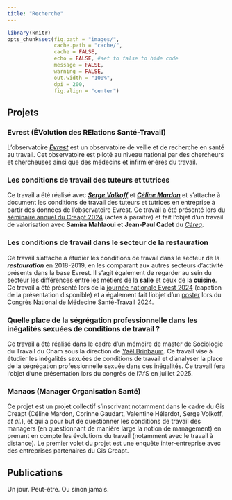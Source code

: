 ```yaml
---
title: "Recherche"
---
```


```r
library(knitr)
opts_chunk$set(fig.path = "images/",
               cache.path = "cache/",
               cache = FALSE,
               echo = FALSE, #set to false to hide code
               message = FALSE,
               warning = FALSE,
               out.width = "100%",
               dpi = 200,
               fig.align = "center")
```

<script>
function hide_buttons(abstract) {
    var x = document.getElementById(abstract);
    if (x.style.display === "none") {
        x.style.display = "block";
    } else {
        x.style.display = "none";
    }
}
</script>

## Projets

### Evrest (ÉVolution des RElations Santé-Travail)

L'observatoire [***Evrest***](https://evrest.istnf.fr/page-0-0-0.html) est un observatoire de veille et de recherche en santé au travail. Cet observatoire est piloté au niveau national par des chercheurs et chercheuses ainsi que des médecins et infirmier·ères du travail. 

### Les conditions de travail des tuteurs et tutrices 

Ce travail a été réalisé avec [***Serge Volkoff***](https://ceet.cnam.fr/le-ceet/chercheur-euse-s/serge-volkoff-988483.kjsp) et [***Céline Mardon***](https://ceet.cnam.fr/le-ceet/chercheur-euse-s/celine-mardon-crtd-ceet--988365.kjsp) et s'attache à document les conditions de travail des tuteurs et tutrices en entreprise à partir des données de l'observatoire Evrest. 
Ce travail a été présenté lors du [séminaire annuel du Creapt 2024](https://ceet.cnam.fr/le-ceet/evenements-actualites-du-ceet/la-construction-des-savoirs-professionnels-au-fil-des-parcours-ressources-et-obstacles--1465243.kjsp?RH=1528808070600) (actes à paraître) et fait l'objet d'un travail de valorisation avec **Samira Mahlaoui** et **Jean-Paul Cadet** du [*Céreq*](https://www.cereq.fr/).


### Les conditions de travail dans le secteur de la restauration

Ce travail s'attache à étudier les conditions de travail dans le secteur de la ***restauration*** en 2018-2019, en les comparant aux autres secteurs d'activité présents dans la base Evrest. Il s'agit également de regarder au sein du secteur les différences entre les métiers de la **salle** et ceux de la **cuisine**. Ce travail a été présenté lors de la [journée nationale Evrest 2024](https://evrest.istnf.fr/page-59-0-0.html#menu) (capation de la présentation disponible) et a également fait l'objet d'un [poster](Documents/Poster-Restauration_Maire.pdf) lors du Congrès National de Médecine Santé-Travail 2024.

### Quelle place de la ségrégation professionnelle dans les inégalités sexuées de conditions de travail ? 

Ce travail a été réalisé dans le cadre d'un mémoire de master de Sociologie du Travail du Cnam sous la direction de [Yaël Brinbaum](https://lise-cnrs.cnam.fr/le-laboratoire/les-membres-du-lise/yael-brinbaum-lise-ceet--918897.kjsp). Ce travail vise à étudier les inégalités sexuées de conditions de travail et d'analyser la place de la ségrégation professionnelle sexuée dans ces inégalités. Ce travail fera l'objet d'une présentation lors du congrès de l'AfS en juillet 2025. 

### Manaos (Manager Organisation Santé)

Ce projet est un projet collectif s'inscrivant notamment dans le cadre du Gis Creapt (Céline Mardon, Corinne Gaudart, Valentine Hélardot, Serge Volkoff, *et al.*), et qui a pour but de questionner les conditions de travail des managers (en questionnant de manière large la notion de management) en prenant en compte les évolutions du travail (notamment avec le travail à distance). Le premier volet du projet est une enquête inter-entreprise avec des entreprises partenaires du Gis Creapt. 

## Publications

Un jour. Peut-être. Ou sinon jamais.
